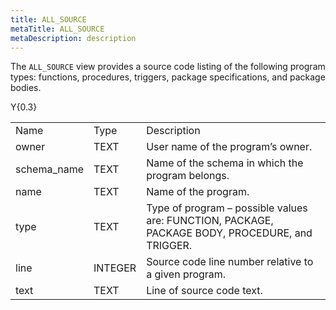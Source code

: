 ```yaml
---
title: ALL_SOURCE
metaTitle: ALL_SOURCE
metaDescription: description
---
```


The `ALL_SOURCE` view provides a source code listing of the following
program types: functions, procedures, triggers, package specifications,
and package bodies.

<div class="tabularcolumns">

Y{0.3}

</div>

|              |         |                                                                                                 |
| ------------ | ------- | ----------------------------------------------------------------------------------------------- |
| Name         | Type    | Description                                                                                     |
| owner        | TEXT    | User name of the program’s owner.                                                               |
| schema\_name | TEXT    | Name of the schema in which the program belongs.                                                |
| name         | TEXT    | Name of the program.                                                                            |
| type         | TEXT    | Type of program – possible values are: FUNCTION, PACKAGE, PACKAGE BODY, PROCEDURE, and TRIGGER. |
| line         | INTEGER | Source code line number relative to a given program.                                            |
| text         | TEXT    | Line of source code text.                                                                       |
